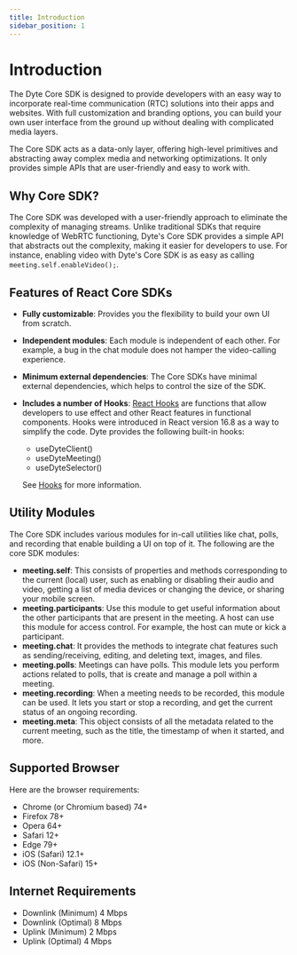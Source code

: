 ```yaml
---
title: Introduction
sidebar_position: 1
---
```


# Introduction

The Dyte Core SDK is designed to provide developers with an easy way to incorporate real-time communication (RTC) solutions into their apps and websites. With full customization and branding options, you can build your own user interface from the ground up without dealing with complicated media layers.

The Core SDK acts as a data-only layer, offering high-level primitives and abstracting away complex media and networking optimizations. It only provides simple APIs that are user-friendly and easy to work with.

## Why Core SDK?

The Core SDK was developed with a user-friendly approach to eliminate the complexity of managing streams. Unlike traditional SDKs that require knowledge of WebRTC functioning, Dyte's Core SDK provides a simple API that abstracts out the complexity, making it easier for developers to use. For instance, enabling video with Dyte's Core SDK is as easy as calling `meeting.self.enableVideo();`.

## Features of React Core SDKs

- **Fully customizable**: Provides you the flexibility to build your own UI from scratch.
- **Independent modules**: Each module is independent of each other. For example, a bug in the chat module does not hamper the video-calling experience.
- **Minimum external dependencies**: The Core SDKs have minimal external dependencies, which helps to control the size of the SDK.
- **Includes a number of Hooks**: [React Hooks](https://beta.reactjs.org/reference/react) are functions that allow developers to use effect and other React features in functional components. Hooks were introduced in React version 16.8 as a way to simplify the code. Dyte provides the following built-in hooks:

  - useDyteClient()
  - useDyteMeeting()
  - useDyteSelector()

  See [Hooks](https://docs.dyte.io/react-ui-kit/using-hooks) for more information.

## Utility Modules

The Core SDK includes various modules for in-call utilities like chat, polls, and recording that enable building a UI on top of it. The following are the core SDK modules:

- **meeting.self**: This consists of properties and methods corresponding to the current (local) user, such as enabling or disabling their audio and video, getting a list of media devices or changing the device, or sharing your mobile screen.
- **meeting.participants**: Use this module to get useful information about the other participants that are present in the meeting. A host can use this module for access control. For example, the host can mute or kick a participant.
- **meeting.chat**: It provides the methods to integrate chat features such as sending/receiving, editing, and deleting text, images, and files.
- **meeting.polls**: Meetings can have polls. This module lets you perform actions related to polls, that is create and manage a poll within a meeting.
- **meeting.recording**: When a meeting needs to be recorded, this module can be used. It lets you start or stop a recording, and get the current status of an ongoing recording.
- **meeting.meta**: This object consists of all the metadata related to the current meeting, such as the title, the timestamp of when it started, and more.

## Supported Browser

Here are the browser requirements:

- Chrome (or Chromium based) 74+
- Firefox 78+
- Opera 64+
- Safari 12+
- Edge 79+
- iOS (Safari) 12.1+
- iOS (Non-Safari) 15+

## Internet Requirements

- Downlink (Minimum) 4 Mbps
- Downlink (Optimal) 8 Mbps
- Uplink (Minimum) 2 Mbps
- Uplink (Optimal) 4 Mbps
